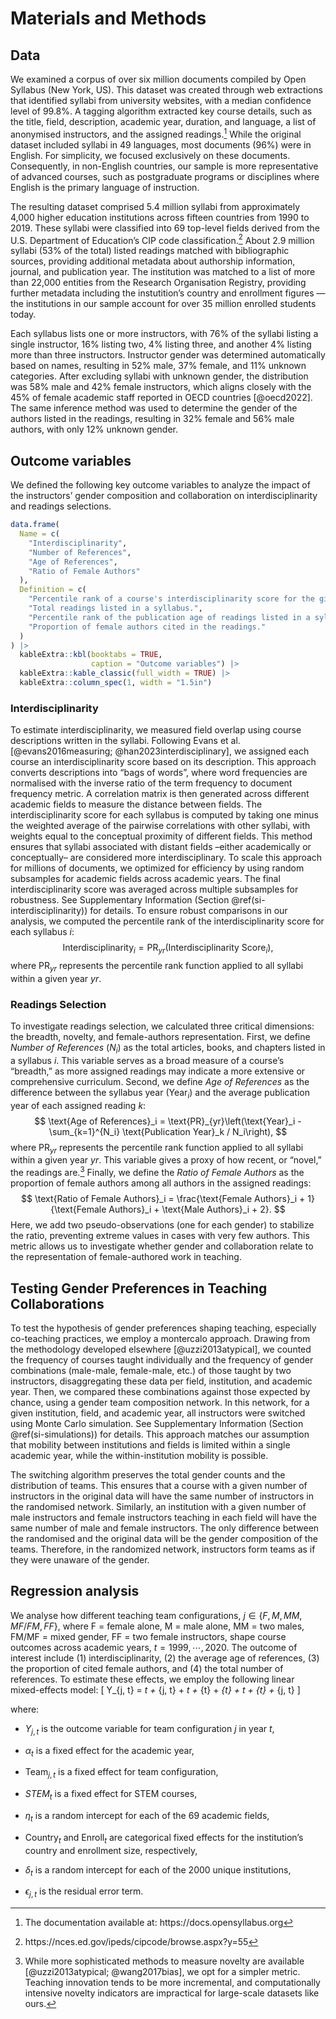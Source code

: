 # Materials and Methods {#sec:methods}

## Data

We examined a corpus of over six million documents compiled by Open Syllabus (New York, US). This dataset was created through web extractions that identified syllabi from university websites, with a median confidence level of 99.8%. A tagging algorithm extracted key course details, such as the  title, field, description, academic year, duration, and language, a list of anonymised instructors, and the assigned readings.^[The documentation available at: https://docs.opensyllabus.org] While the original dataset included syllabi in 49 languages, most documents (96%) were in English. For simplicity, we focused exclusively on these documents. Consequently, in non-English countries, our sample is more representative of advanced courses, such as postgraduate programs or disciplines where English is the primary language of instruction.

The resulting dataset comprised 5.4 million syllabi from approximately 4,000 higher education institutions across fifteen countries from 1990 to 2019. These syllabi were classified into 69 top-level fields derived from the U.S. Department of Education's CIP code classification.^[https://nces.ed.gov/ipeds/cipcode/browse.aspx?y=55] About 2.9 million syllabi (53% of the total) listed readings matched with bibliographic sources, providing additional metadata about  authorship information, journal, and publication year. The institution was matched to a list of more than 22,000 entities from the Research Organisation Registry, providing further metadata including the instutition's country and enrollment figures --- the institutions in our sample account for over 35 million enrolled students today.

<!-- ### Teaching teams {-} -->

Each syllabus lists one or more instructors, with 76% of the syllabi listing a single instructor, 16% listing two, 4% listing three, and another 4% listing more than three instructors. Instructor gender was determined automatically based on names, resulting in 52% male, 37% female, and 11% unknown categories. After excluding syllabi with unknown gender, the distribution was 58% male and 42% female instructors, which aligns closely with the 45% of female academic staff reported in OECD countries [@oecd2022]. The same inference method was used to determine the gender of the authors listed in the readings, resulting in 32% female and 56% male authors, with only 12% unknown gender.

## Outcome variables {-}

We defined the following key outcome variables to analyze the impact of the instructors' gender composition and collaboration on interdisciplinarity and readings selections. 

```r
data.frame(
  Name = c(
    "Interdisciplinarity",
    "Number of References",
    "Age of References",
    "Ratio of Female Authors"
  ),
  Definition = c(
    "Percentile rank of a course's interdisciplinarity score for the given year.",  # nolint
    "Total readings listed in a syllabus.",
    "Percentile rank of the publication age of readings listed in a syllabus.",
    "Proportion of female authors cited in the readings."
  )
) |>
  kableExtra::kbl(booktabs = TRUE,
                  caption = "Outcome variables") |>
  kableExtra::kable_classic(full_width = TRUE) |>
  kableExtra::column_spec(1, width = "1.5in")
```

### Interdisciplinarity {-} 

To estimate interdisciplinarity, we measured field overlap using course descriptions written in the syllabi. Following Evans et al. [@evans2016measuring; @han2023interdisciplinary], we assigned each course an interdisciplinarity score based on its description. This approach converts descriptions into "bags of words", where word frequencies are normalised with the inverse ratio of the term frequency to document frequency metric. A correlation matrix is then generated across different academic fields to measure the distance between fields. The interdisciplinarity score for each syllabus is computed by taking one minus the weighted average of the pairwise correlations with other syllabi, with weights equal to the conceptual proximity of different fields. This method ensures that syllabi associated with distant fields --either academically or conceptually-- are considered more interdisciplinary. To scale this approach for millions of documents, we optimized for efficiency by using random subsamples for academic fields across academic years. The final interdisciplinarity score was averaged across multiple subsamples for robustness. See Supplementary Information (Section \@ref(si-interdisciplinarity)) for details. To ensure robust comparisons in our analysis, we computed the percentile rank of the interdisciplinarity score for each syllabus $i$:
$$
  \text{Interdisciplinarity}_i = \text{PR}_{yr} (\text{Interdisciplinarity Score}_i),
$$
where $\text{PR}_{yr}$ represents the percentile rank function applied to all syllabi within a given year $yr$.


<!-- - TODO: show dendogram and refer the reader to the picture here.  -->
<!-- - TODO: show histogram of interdisciplinary measure / by field / by time.  -->

### Readings Selection {-}

To investigate readings selection, we calculated three critical dimensions: the breadth, novelty, and female-authors representation. First, we define _Number of References_ ($N_i$) as the total articles, books, and chapters listed in a syllabus $i$. This variable serves as a broad measure of a course's "breadth," as more assigned readings may indicate a more extensive or comprehensive curriculum. Second, we define _Age of References_ as the difference between the syllabus year ($\text{Year}_i$) and the average publication year of each assigned reading $k$:  
$$
  \text{Age of References}_i = \text{PR}_{yr}\left(\text{Year}_i - \sum_{k=1}^{N_i} \text{Publication Year}_k / N_i\right),
$$
where $\text{PR}_{yr}$ represents the percentile rank function applied to all syllabi within a given year $yr$. This variable gives a proxy of how recent, or "novel," the readings are.^[While more sophisticated methods to measure novelty are available [@uzzi2013atypical; @wang2017bias], we opt for a simpler metric. Teaching innovation tends to be more incremental, and computationally intensive novelty indicators are impractical for large-scale datasets like ours.] Finally, we define the _Ratio of Female Authors_ as the proportion of female authors among all authors in the assigned readings: 
$$
  \text{Ratio of Female Authors}_i = \frac{\text{Female Authors}_i + 1} {\text{Female Authors}_i + \text{Male Authors}_i + 2}.
$$
Here, we add two pseudo-observations (one for each gender) to stabilize the ratio, preventing extreme values in cases with very few authors. This metric allows us to investigate whether gender and collaboration relate to the representation of female-authored work in teaching.

## Testing Gender Preferences in Teaching Collaborations {-}

To test the hypothesis of gender preferences shaping teaching, especially co-teaching practices, we employ a montercalo approach. Drawing from the methodology developed elsewhere [@uzzi2013atypical], we counted the frequency of courses taught individually and the frequency of gender combinations (male-male, female-male, etc.) of those taught by two instructors, disaggregating these data per field, institution, and academic year. Then, we compared these combinations against those expected by chance, using a gender team composition network. In this network, for a given institution, field, and academic year, all instructors were switched using Monte Carlo simulation. See Supplementary Information (Section \@ref(si-simulations)) for details. This approach matches our assumption that mobility between institutions and fields is limited within a single academic year, while the within-institution mobility is possible. 

The switching algorithm preserves the total gender counts and the distribution of teams. This ensures that a course with a given number of instructors in the original data will have the same number of instructors in the randomised network. Similarly, an institution with a given number of male instructors and female instructors teaching in each field will have the same number of male and female instructors. The only difference between the randomised and the original data will be the gender composition of the teams. Therefore, in the randomized network, instructors form teams as if they were unaware of the gender.

## Regression analysis {-}

We analyse how different teaching team configurations, $j\in \{F, M, MM, MF/FM, FF\}$, where F = female alone, M = male alone, MM = two males, FM/MF = mixed gender, FF = two female instructors, shape course outcomes across academic years, $t = 1999, \cdots, 2020$. The outcome of interest include (1) interdisciplinarity, (2) the average age of references, (3) the proportion of cited female authors, and (4) the total number of references.  To estimate these effects, we employ the following linear mixed-effects model:
\[
Y_{j, t} = 
  \alpha_t + 
  \text{Team}_{j, t} + 
  \text{STEM}_t + \eta_{t} + 
  \text{Country}_{t} + \text{Enroll}_t + \delta_{t} + 
  \epsilon_{j, t}
\]

where: 

- $Y_{j, t}$ is the outcome variable for team configuration $j$ in year $t$,

- $\alpha_t$ is a fixed effect for the academic year,

- $\text{Team}_{j, t}$ is a fixed effect for team configuration,

- $STEM_t$ is a fixed effect for STEM courses,

- $\eta_t$ is a random intercept for each of the 69 academic fields,

- $\text{Country}_{t}$ and $\text{Enroll}_t$ are categorical fixed effects for the institution's country and enrollment size, respectively, 

- $\delta_{t}$ is a random intercept for each of the 2000 unique institutions,

- $\epsilon_{j,t}$ is the residual error term.